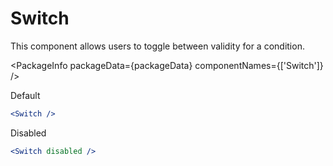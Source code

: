 
# Switch

This component allows users to toggle between validity for a condition.

<PackageInfo packageData={packageData} componentNames={['Switch']} />

Default

```jsx example
<Switch />
```

Disabled

```jsx example
<Switch disabled />
```
